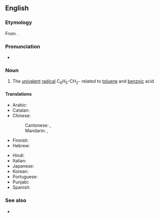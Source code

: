 ==English==
{{wp}}

===Etymology===
From {{affix|en|benz-|-yl}}.

===Pronunciation===
* {{audio|en-us-benzyl.ogg|Audio (US)|lang=en}}

===Noun===
{{en-noun}}

# {{lb|en|organic chemistry|especially in combination}} The [[univalent]] [[radical]] C<sub>6</sub>H<sub>5</sub>-CH<sub>2</sub>- related to [[toluene]] and [[benzoic]] acid

====Translations====
{{trans-top|chemical compound}}
* Arabic: {{t|ar|بنزيل}}
* Catalan: {{t|ca|benzil|m}}
* Chinese:
*: Cantonese: {{t|yue|苄|tr=bin6}}, {{t|yue|苄基|tr=bin6 gei1}}
*: Mandarin: {{t+|cmn|苄|tr=biàn}}, {{t+|cmn|苄基|tr=biànjī}}
* Finnish: {{t|fi|bentsyyli}}
* Hebrew: {{t|he|בנזיל}}
{{trans-mid}}
* Hindi: {{t|hi|धूपल}}
* Italian: {{t+|it|benzile|m}}
* Japanese: {{t|ja|ベンジル基|tr=ベンジルき, benjiru-ki}}
* Korean: {{t|ko|벤질기}}
* Portuguese: {{t|pt|benzilo|m}}
* Punjabi: {{t|pa|ਬੈਨਜ਼ਾਈਲ}}
* Spanish: {{t|es|bencilo|m}}
{{trans-bottom}}

===See also===
* {{l|en|benzylene}}